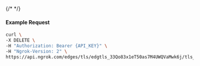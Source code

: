 {/* <!-- Code generated for API Clients. DO NOT EDIT. --> */}

#### Example Request
```bash
curl \
-X DELETE \
-H "Authorization: Bearer {API_KEY}" \
-H "Ngrok-Version: 2" \
https://api.ngrok.com/edges/tls/edgtls_33Qo83x1eT50as7M4UWQVaMwk6j/tls_termination
```
